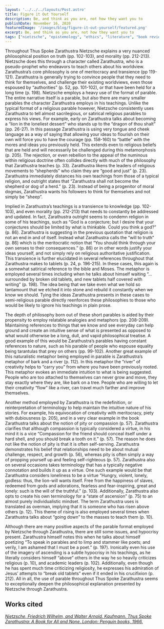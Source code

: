 ---
layout: '../../../layouts/Post.astro'
title: Figure it Out Yourself
description: Be, and think as you are, not how they want you to
publishDate: November 16, 2020
featuredImage: '/images/blog/figure-it-out-yourself/featured.png'
excerpt: Be, and think as you are, not how they want you to
tags: ["nietzsche", "epistemology", "ethics", "literature", "book review"]
---

Throughout Thus Spoke Zarathustra Nietzsche explains a very nuanced philosophical position on truth (pp. 102-103), and morality (pp. 212-213). Nietzsche does this through a character called Zarathustra, who is a pseudo-prophet who endeavors to teach others about his worldview. Zarathustra’s core philosophy is one of meritocracy and transience (pp 119-121). Zarathustra is generally trying to convince people that they need to think for themselves, and challenge their existing worldviews, even those espoused by “authorities” (p. 52, pp. 101-102), or that have been held for a long time (p. 198). Nietzsche employs a heavy use of the format of parable. The entire narrative itself is a parable, but also there are many smaller parables the character Zarathustra employs in his teachings. Unlike the typical format of a religious parable however, Nietzsche consistently uses Zarathustra to tell almost sacrilegious, or satirical religious parables to express his views. For example, early on Zarathustra talks about becoming a “lion in the loneliest dessert” who stands up to the “dragon of thou shalt” (pp. 26-27). In this passage Zarathustra is using very tongue and cheek language as a way of saying that allowing your ideas to flourish on their own will force you to have the courage (pp. 158-160) to “battle” with the mores and ideas you previously held. This extends even to religious beliefs that are held and will necessarily be challenged during this metamorphosis (p. 205). The rejection, or even rebellion to the appeal of the numinous within religious doctrine often collides directly with much of the philosophy that Zarathustra teaches (p. 33). Zarathustra likens the leaders of religious movements to “shepherds” who claim they are “good and just” (p. 23). Zarathustra immediately distances his own teachings from those of a typical religion, and outright states that “Zarathustra shall not become the shepherd or dog of a herd.” (p. 23). Instead of being a progenitor of moral dogmas, Zarathustra wants his followers to think for themselves and not simply be “sheep”.

Implied in Zarathustra’s teachings is a transience to knowledge (pp. 102-103), and even morality (pp. 212-213) that needs to constantly be addressed and updated. In fact, Zarathustra outright seems to condemn religion in some of his teachings, such as “God is a conjecture; but I desire that your conjectures should be limited by what is thinkable. Could you think a god?” (p. 86). Zarathustra is suggesting in the previous quotation that religion is not an end in and of itself. Instead what Zarathustra calls the “will to truth” (p. 86) which is the meritocratic notion that “You should think through your own senses to their consequences.” (p. 86) or in other words justify your ideas yourself, and not simply rely on religious authoritative justification. This transience is further elucidated in several references throughout that Zarathustra makes to tablets (p. 24, p. 196-215). In these cases, this again is a somewhat satirical reference to the bible and Moses. The metaphor is employed several times including when he talks about himself waiting “… surrounded by broken old tablets, and new tablets half covered with writing” (p. 198). The idea being that we take even what we hold so tantamount that we etched it into stone and rebuild it constantly when we know we should. Tying the ideas Zarathustra presents in these cases to semi-religious parable directly reenforces these philosophies to those who would be likely to ignore his teachings in plain prose.

The depth of philosophy born out of these short parables is aided by their propensity to employ relatable analogies and metaphors (pp. 208-209). Maintaining references to things that we know and see everyday can help ground and create an intuitive sense of what is presented as opposed to what would otherwise be a long, dull, and vapid philosophical treatise. A good example of this would be Zarathustra’s parables having constant references to nature, such as his parable of people who espouse equality being tarantulas that prey on others (pp. 99-102). Another great example of this naturalistic metaphor being employed in parable is Zarathustra’s metaphor of bark and a river (p. 112). In this metaphor the “river” of creativity helps to “carry you” from where you have been previously rooted. This metaphor evokes an immediate intuition to what is being suggested. People who are too attached to themselves can never grow and move, they stay exactly where they are, like bark on a tree. People who are willing to let their creativity “flow” like a river, can travel much farther and improve themselves.

Another method employed by Zarathustra is the redefinition, or reinterpretation of terminology to help maintain the intuitive nature of his stories. For example, his equivocation of creativity with meritocracy, piety with dubiousness (p. 205), and in a very clear example in the book Zarathustra talks about the notion of pity or compassion (p. 57). Zarathustra clarifies that although compassion is typically considered a virtue, in his mind it is a vice “Compassion for the friend should conceal itself under a hard shell, and you should break a tooth on it.” (p. 57). The reason he does not like the notion of pity is that it is often self-serving. Zarathustra demonstrates his belief that relationships need to be about mutual challenge, respect, and growth (p. 56), whereas pity is often simply a way of propping yourself up and feeling self-righteous (p. 57). Zarathustra also on several occasions takes terminology that has a typically negative connotation and builds it up as a virtue. One such example would be that Zarathustra considers loneliness to be a virtue “Hungry, violent, lonely, godless: thus, the lion-will wants itself. Free from the happiness of slaves, redeemed from gods and adorations, fearless and fear-inspiring, great and lonely: such is the will of the truthful.” (p. 103). Additionally, Zarathustra also opts to create his own terminology for a “state of ascension” (p. 75) to an almost purely individualistic mindset. The term Zarathustra uses is translated as overman, implying that it is someone who has risen above others (p. 12). This theme of rising is also employed several times when Zarathustra talks about “going down” to the masses to teach them (p. 10).

Although there are many positive aspects of the parable format employed by Nietzsche through Zarathustra, there are still some issues, and hypocrisy present. Zarathustra himself notes this when he talks about himself poetizing “To speak in parables and to limp and stammer like poets; and verily, I am ashamed that I must be a poet.” (p. 197). Ironically even his use of the imagery of ascending is a subtle hypocrisy in his teachings, as he literally considers himself “above” others in the way he so heavily criticizes religious (p. 10), and academic leaders (p. 102). Additionally, even though he has spent much time criticizing religiosity, he expresses his admiration of Jesus’ attempts to “break old tablets” even if it ended in his crucifixion (p. 212). All in all, the use of parable throughout Thus Spoke Zarathustra seems to exceptionally deepen the philosophical explanation presented by Nietzsche through Zarathustra.

## Works cited

[*Nietzsche, Friedrich Wilhelm, and Walter Arnold. Kaufmann. Thus Spoke Zarathustra: A Book for All and None. London: Penguin books, 1966.*](https://isbnsearch.org/isbn/9780679601753)